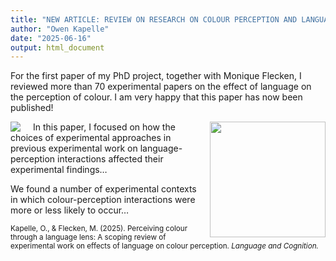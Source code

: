 ```yaml
---
title: "NEW ARTICLE: REVIEW ON RESEARCH ON COLOUR PERCEPTION AND LANGUAGE"
author: "Owen Kapelle"
date: "2025-06-16"
output: html_document
---
```


For the first paper of my PhD project, together with Monique Flecken, I reviewed more than 70 experimental papers on the effect of language on the perception of colour. I am very happy that this paper has now been published!

![](images/langcol.png){style="float: right; margin-left: 20px;" width="185"}

![](images/article2.png){style="float: left; margin-right: 20px;"}

In this paper, I focused on how the choices of experimental approaches in previous experimental work on language-perception interactions affected their experimental findings...

We found a number of experimental contexts in which colour-perception interactions were more or less likely to occur...

<sub>Kapelle, O., & Flecken, M. (2025). Perceiving colour through a language lens: A scoping review of experimental work on effects of language on colour perception. *Language and Cognition.*</sub>
